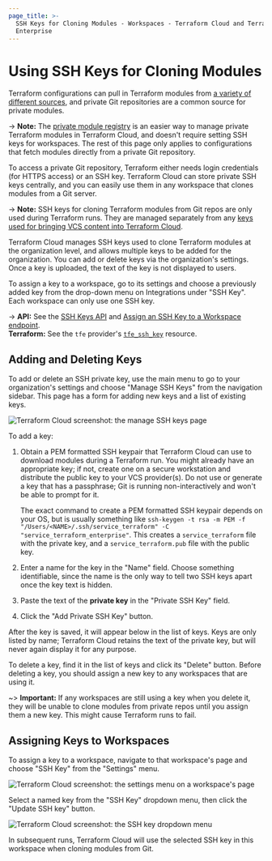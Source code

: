 ```yaml
---
page_title: >-
  SSH Keys for Cloning Modules - Workspaces - Terraform Cloud and Terraform
  Enterprise
---
```


# Using SSH Keys for Cloning Modules

Terraform configurations can pull in Terraform modules from [a variety of different sources](/language/modules/sources), and private Git repositories are a common source for private modules.

-> **Note:** The [private module registry](/cloud-docs/registry) is an easier way to manage private Terraform modules in Terraform Cloud, and doesn't require setting SSH keys for workspaces. The rest of this page only applies to configurations that fetch modules directly from a private Git repository.

To access a private Git repository, Terraform either needs login credentials (for HTTPS access) or an SSH key. Terraform Cloud can store private SSH keys centrally, and you can easily use them in any workspace that clones modules from a Git server.

-> **Note:** SSH keys for cloning Terraform modules from Git repos are only used during Terraform runs. They are managed separately from any [keys used for bringing VCS content into Terraform Cloud](/cloud-docs/vcs/#ssh-keys).

Terraform Cloud manages SSH keys used to clone Terraform modules at the organization level, and allows multiple keys to be added for the organization. You can add or delete keys via the organization's settings. Once a key is uploaded, the text of the key is not displayed to users.

To assign a key to a workspace, go to its settings and choose a previously added key from the drop-down menu on Integrations under "SSH Key". Each workspace can only use one SSH key.

-> **API:** See the [SSH Keys API](/cloud-docs/api-docs/ssh-keys) and [Assign an SSH Key to a Workspace endpoint](/cloud-docs/api-docs/workspaces#assign-an-ssh-key-to-a-workspace). <br/>
**Terraform:** See the `tfe` provider's [`tfe_ssh_key`](https://registry.terraform.io/providers/hashicorp/tfe/latest/docs/resources/ssh_key) resource.

## Adding and Deleting Keys

To add or delete an SSH private key, use the main menu to go to your organization's settings and choose "Manage SSH Keys" from the navigation sidebar. This page has a form for adding new keys and a list of existing keys.

![Terraform Cloud screenshot: the manage SSH keys page](/img/docs/keys-manage.png)

To add a key:

1. Obtain a PEM formatted SSH keypair that Terraform Cloud can use to download modules during a Terraform run. You might already have an appropriate key; if not, create one on a secure workstation and distribute the public key to your VCS provider(s). Do not use or generate a key that has a passphrase; Git is running non-interactively and won't be able to prompt for it.

   The exact command to create a PEM formatted SSH keypair depends on your OS, but is usually something like `ssh-keygen -t rsa -m PEM -f "/Users/<NAME>/.ssh/service_terraform" -C "service_terraform_enterprise"`. This creates a `service_terraform` file with the private key, and a `service_terraform.pub` file with the public key.
1. Enter a name for the key in the "Name" field. Choose something identifiable, since the name is the only way to tell two SSH keys apart once the key text is hidden.
1. Paste the text of the **private key** in the "Private SSH Key" field.
1. Click the "Add Private SSH Key" button.

After the key is saved, it will appear below in the list of keys. Keys are only listed by name; Terraform Cloud retains the text of the private key, but will never again display it for any purpose.

To delete a key, find it in the list of keys and click its "Delete" button. Before deleting a key, you should assign a new key to any workspaces that are using it.

~> **Important:** If any workspaces are still using a key when you delete it, they will be unable to clone modules from private repos until you assign them a new key. This might cause Terraform runs to fail.

## Assigning Keys to Workspaces

To assign a key to a workspace, navigate to that workspace's page and choose "SSH Key" from the "Settings" menu.

![Terraform Cloud screenshot: the settings menu on a workspace's page](/img/docs/settings-tabs.png)

Select a named key from the "SSH Key" dropdown menu, then click the "Update SSH key" button.

![Terraform Cloud screenshot: the SSH key dropdown menu](/img/docs/keys-dropdown.png)

In subsequent runs, Terraform Cloud will use the selected SSH key in this workspace when cloning modules from Git.
